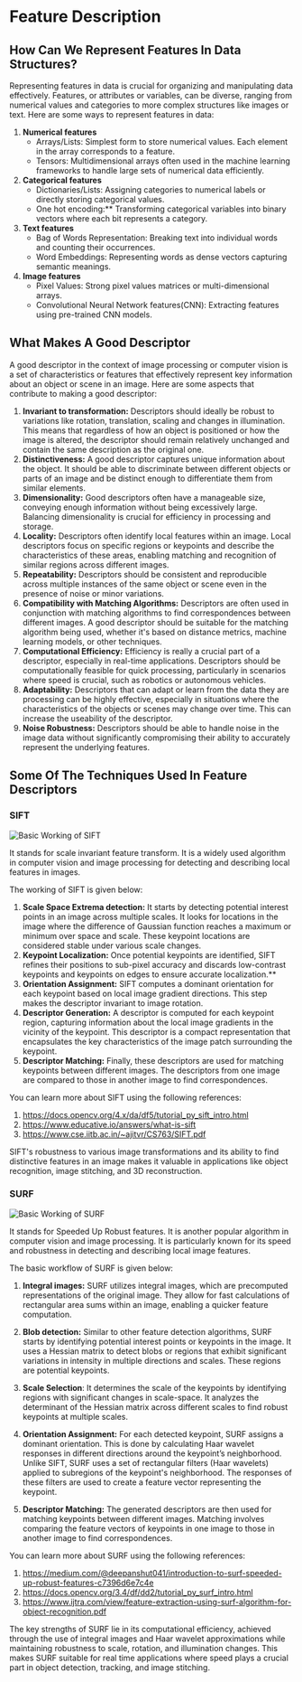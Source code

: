 ﻿# Feature Description

## How Can We Represent Features In Data Structures?

Representing features in data is crucial for organizing and manipulating data effectively. Features, or attributes or variables, can be diverse, ranging from numerical values and categories to more complex structures like images or text. Here are some ways to represent features in data:


1. **Numerical features**
    - Arrays/Lists: Simplest form to store numerical values. Each element in the array corresponds to a feature.
    - Tensors: Multidimensional arrays often used in the machine learning frameworks to handle large sets of numerical data efficiently.
4. **Categorical features**
    - Dictionaries/Lists: Assigning categories to numerical labels or directly storing categorical values.
    - One hot encoding:** Transforming categorical variables into binary vectors where each bit represents a category.
7. **Text features**
    - Bag of Words Representation: Breaking text into individual words and counting their occurrences.
    - Word Embeddings: Representing words as dense vectors capturing semantic meanings.
10. **Image features**
    - Pixel Values: Strong pixel values matrices or multi-dimensional arrays.
    - Convolutional Neural Network features(CNN): Extracting features using pre-trained CNN models.

## What Makes A Good Descriptor

A good descriptor in the context of image processing or computer vision is a set of characteristics or features that effectively represent key information about an object or scene in an image. Here are some aspects that contribute to making a good descriptor:

1. **Invariant to transformation:** Descriptors should ideally be robust to variations like rotation, translation, scaling and changes in illumination. This means that regardless of how an object is positioned or how the image is altered, the descriptor should remain relatively unchanged and contain the same description as the original one.
2. **Distinctiveness:** A good descriptor captures unique information about the object. It should be able to discriminate between different objects or parts of an image and be distinct enough to differentiate them from similar elements.
3. **Dimensionality:**  Good descriptors often have a manageable size, conveying enough information without being excessively large. Balancing dimensionality is crucial for efficiency in processing and storage.
4. **Locality:** Descriptors often identify local features within an image. Local descriptors focus on specific regions or keypoints and describe the characteristics of these areas, enabling matching and recognition of similar regions across different images.
5. **Repeatability:** Descriptors should be consistent and reproducible across multiple instances of the same object or scene even in the presence of noise or minor variations.
6. **Compatibility with Matching Algorithms:**  Descriptors are often used in conjunction with matching algorithms to find correspondences between different images. A good descriptor should be suitable for the matching algorithm being used, whether it's based on distance metrics, machine learning models, or other techniques.
7. **Computational Efficiency:** Efficiency is really a crucial part of a descriptor, especially in real-time applications. Descriptors should be computationally feasible for quick processing, particularly in scenarios where speed is crucial, such as robotics or autonomous vehicles.
8. **Adaptability:** Descriptors that can adapt or learn from the data they are processing can be highly effective, especially in situations where the characteristics of the objects or scenes may change over time. This can increase the useability of the descriptor.
9. **Noise Robustness:** Descriptors should be able to handle noise in the image data without significantly compromising their ability to accurately represent the underlying features.

## Some Of The Techniques Used In Feature Descriptors

### SIFT 
![Basic Working of SIFT](https://www.researchgate.net/publication/220242450/figure/fig4/AS:669020810387456@1536518399011/Original-SIFT-algorithm-flow.png)

It stands for scale invariant feature transform. It is a widely used algorithm in computer vision and image processing for detecting and describing local features in images.

The working of SIFT is given below:

1. **Scale Space Extrema detection:** It starts by detecting potential interest points in an image across multiple scales. It looks for locations in the image where the difference of Gaussian function reaches a maximum or minimum over space and scale. These keypoint locations are considered stable under various scale changes.
2. **Keypoint Localization:** Once potential keypoints are identified, SIFT refines their positions to sub-pixel accuracy and discards low-contrast keypoints and keypoints on edges to ensure accurate localization.\*\*
3. **Orientation Assignment:** SIFT computes a dominant orientation for each keypoint based on local image gradient directions. This step makes the descriptor invariant to image rotation.
4. **Descriptor Generation:** A descriptor is computed for each keypoint region, capturing information about the local image gradients in the vicinity of the keypoint. This descriptor is a compact representation that encapsulates the key characteristics of the image patch surrounding the keypoint.
5. **Descriptor Matching:** Finally, these descriptors are used for matching keypoints between different images. The descriptors from one image are compared to those in another image to find correspondences.

You can learn more about SIFT using the following references:

1. https://docs.opencv.org/4.x/da/df5/tutorial_py_sift_intro.html
2. https://www.educative.io/answers/what-is-sift
3. https://www.cse.iitb.ac.in/~ajitvr/CS763/SIFT.pdf

SIFT's robustness to various image transformations and its ability to find distinctive features in an image makes it valuable in applications like object recognition, image stitching, and 3D reconstruction.


### SURF
![Basic Working of SURF](https://www.researchgate.net/publication/318565053/figure/fig2/AS:614214838263810@1523451637097/Flow-Chart-for-SURF-Feature-Detection.png)

It stands for Speeded Up Robust features. It is another popular algorithm in computer vision and image processing. It is particularly known for its speed and robustness in detecting and describing local image features.

The basic workflow of SURF is given below:

1. **Integral images:** SURF utilizes integral images, which are precomputed representations of the original image. They allow for fast calculations of rectangular area sums within an image, enabling a quicker feature computation.
2. **Blob detection:** Similar to other feature detection algorithms, SURF starts by identifying potential interest points or keypoints in the image. It uses a Hessian matrix to detect blobs or regions that exhibit significant variations in intensity in multiple directions and scales. These regions are potential keypoints.

3. **Scale Selection**: It determines the scale of the keypoints by identifying regions with significant changes in scale-space. It analyzes the determinant of the Hessian matrix across different scales to find robust keypoints at multiple scales.

4. **Orientation Assignment:** For each detected keypoint, SURF assigns a dominant orientation. This is done by calculating Haar wavelet responses in different directions around the keypoint’s neighborhood. Unlike SIFT, SURF uses a set of rectangular filters (Haar wavelets) applied to subregions of the keypoint's neighborhood. The responses of these filters are used to create a feature vector representing the keypoint.
5. **Descriptor Matching:** The generated descriptors are then used for matching keypoints between different images. Matching involves comparing the feature vectors of keypoints in one image to those in another image to find correspondences.

You can learn more about SURF using the following references:

1. https://medium.com/@deepanshut041/introduction-to-surf-speeded-up-robust-features-c7396d6e7c4e
2. https://docs.opencv.org/3.4/df/dd2/tutorial_py_surf_intro.html
3. https://www.ijtra.com/view/feature-extraction-using-surf-algorithm-for-object-recognition.pdf

The key strengths of SURF lie in its computational efficiency, achieved through the use of integral images and Haar wavelet approximations while maintaining robustness to scale, rotation, and illumination changes. This makes SURF suitable for real time applications where speed plays a crucial part in object detection, tracking, and image stitching.

